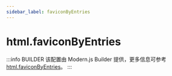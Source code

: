 ```yaml
---
sidebar_label: faviconByEntries
---
```


# html.faviconByEntries

:::info BUILDER
该配置由 Modern.js Builder 提供，更多信息可参考 [html.faviconByEntries](https://modernjs.dev/builder/api/config-html.html#html-faviconbyentries)。
:::


<Main />
